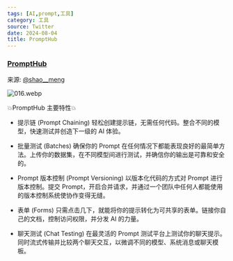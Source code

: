 ```yaml
---
tags: [AI,prompt,工具]
category: 工具
source: Twitter
date: 2024-08-04
title: PromptHub
---
```


### [PromptHub](https://www.prompthub.us/)

来源: [@shao__meng](https://x.com/shao__meng/status/1819762864129008089)

![016.webp](https://img.mengpeng.tech/i/2024/11/24/6742f9b9aedab.webp)

💥PromptHub 主要特性💥

- 提示链 (Prompt Chaining)
轻松创建提示链，无需任何代码。整合不同的模型，快速测试并创造下一级的 AI 体验。

- 批量测试 (Batches)
确保你的 Prompt 在任何情况下都能表现良好的最简单方法。上传你的数据集，在不同模型间进行测试，并确信你的输出是可靠和安全的。

- Prompt 版本控制 (Prompt Versioning)
以版本化代码的方式对 Prompt 进行版本控制。提交 Prompt，开启合并请求，并通过一个团队中任何人都能使用的版本控制系统使协作变得无缝。

- 表单 (Forms)
只需点击几下，就能将你的提示转化为可共享的表单。链接你自己的文档，控制访问权限，并分发 AI 的力量。

- 聊天测试 (Chat Testing)
在最灵活的 Prompt 测试平台上测试你的聊天提示。同时流式传输并比较两个聊天交互，以微调不同的模型、系统消息或聊天模板。
